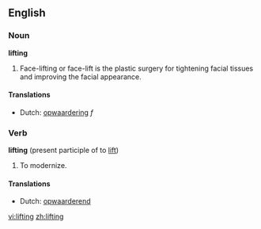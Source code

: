 ==English==

===Noun===
'''lifting'''

#Face-lifting or face-lift is the plastic surgery for tightening facial tissues and improving the facial appearance. 

====Translations====
*Dutch: [[opwaardering]] ''f''

===Verb===
'''lifting''' (present participle of to [[lift]])

# To modernize.

====Translations====
*Dutch: [[opwaarderend]]

[[vi:lifting]]
[[zh:lifting]]